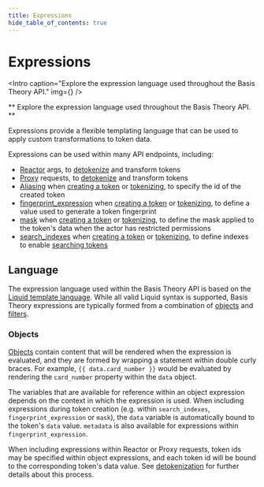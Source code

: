 ```yaml
---
title: Expressions
hide_table_of_contents: true
---
```



# Expressions

<Intro
  caption="Explore the expression language used throughout the Basis Theory API."
  img={<Image />}
/>

** Explore the expression language used throughout the Basis Theory API. **

<QuickLinks />

Expressions provide a flexible templating language that can be used to apply custom transformations to token data.

Expressions can be used within many API endpoints, including:

- [Reactor](/docs/concepts/what-are-reactors) args, to [detokenize](./detokenization) and transform tokens
- [Proxy](/docs/concepts/what-is-the-proxy) requests, to [detokenize](./detokenization) and transform tokens
- [Aliasing](#aliasing) when [creating a token](/docs/api/tokens#create-token) or [tokenizing](/docs/api/tokens/tokenize), to specify the id of the created token
- [fingerprint_expression](./fingerprints) when [creating a token](/docs/api/tokens#create-token) or [tokenizing](/docs/api/tokens/tokenize), to define a value used to generate a token fingerprint
- [mask](./masks) when [creating a token](/docs/api/tokens#create-token) or [tokenizing](/docs/api/tokens/tokenize), to define the mask applied to the token's data when the actor has restricted permissions
- [search_indexes](./search-indexes) when [creating a token](/docs/api/tokens#create-token) or [tokenizing](/docs/api/tokens/tokenize), to define indexes to enable [searching tokens](/docs/api/tokens/search)

## Language

The expression language used within the Basis Theory API is based on the [Liquid template language](https://shopify.github.io/liquid).
While all valid Liquid syntax is supported, Basis Theory expressions are typically formed from a combination of
[objects](#objects) and [filters](./filters).

### Objects

[Objects](https://shopify.github.io/liquid/basics/introduction/#objects) contain content that will be
rendered when the expression is evaluated, and they are formed by wrapping a statement within double curly braces. For example,
`{{ data.card_number }}` would be evaluated by rendering the `card_number` property within the `data` object.

The variables that are available for reference within an object expression depends on the context in which the expression is used.
When including expressions during token creation (e.g. within `search_indexes`, `fingerprint_expression` or `mask`),
the `data` variable is automatically bound to the token's `data` value. `metadata` is also available for expressions within
`fingerprint_expression`.

When including expressions within Reactor or Proxy requests, token ids may be specified within object expressions,
and each token id will be bound to the corresponding token's data value.
See [detokenization](./detokenization) for further details about this process.
